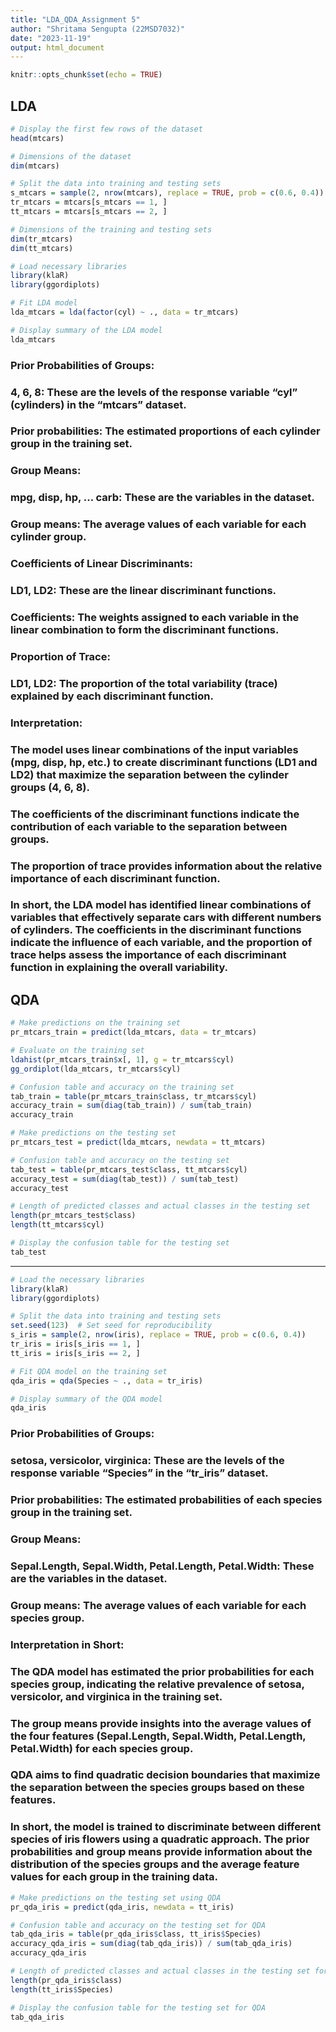 ```yaml
---
title: "LDA_QDA_Assignment 5"
author: "Shritama Sengupta (22MSD7032)"
date: "2023-11-19"
output: html_document
---
```


```r
knitr::opts_chunk$set(echo = TRUE)
```

## LDA

```r
# Display the first few rows of the dataset
head(mtcars)

# Dimensions of the dataset
dim(mtcars)
```

```r
# Split the data into training and testing sets
s_mtcars = sample(2, nrow(mtcars), replace = TRUE, prob = c(0.6, 0.4))
tr_mtcars = mtcars[s_mtcars == 1, ]
tt_mtcars = mtcars[s_mtcars == 2, ]
```

```r
# Dimensions of the training and testing sets
dim(tr_mtcars)
dim(tt_mtcars)
```

```r
# Load necessary libraries
library(klaR)
library(ggordiplots)
```

```r
# Fit LDA model
lda_mtcars = lda(factor(cyl) ~ ., data = tr_mtcars)
```

```r
# Display summary of the LDA model
lda_mtcars
```

### Prior Probabilities of Groups:
### 4, 6, 8: These are the levels of the response variable "cyl" (cylinders) in the "mtcars" dataset.
### Prior probabilities: The estimated proportions of each cylinder group in the training set.
### Group Means:
### mpg, disp, hp, ... carb: These are the variables in the dataset.
### Group means: The average values of each variable for each cylinder group.
### Coefficients of Linear Discriminants:
### LD1, LD2: These are the linear discriminant functions.
### Coefficients: The weights assigned to each variable in the linear combination to form the discriminant functions.
### Proportion of Trace:
### LD1, LD2: The proportion of the total variability (trace) explained by each discriminant function.
### Interpretation:
### The model uses linear combinations of the input variables (mpg, disp, hp, etc.) to create discriminant functions (LD1 and LD2) that maximize the separation between the cylinder groups (4, 6, 8).
### The coefficients of the discriminant functions indicate the contribution of each variable to the separation between groups.
### The proportion of trace provides information about the relative importance of each discriminant function.
### In short, the LDA model has identified linear combinations of variables that effectively separate cars with different numbers of cylinders. The coefficients in the discriminant functions indicate the influence of each variable, and the proportion of trace helps assess the importance of each discriminant function in explaining the overall variability.


## QDA

```r
# Make predictions on the training set
pr_mtcars_train = predict(lda_mtcars, data = tr_mtcars)
```

```r
# Evaluate on the training set
ldahist(pr_mtcars_train$x[, 1], g = tr_mtcars$cyl)
gg_ordiplot(lda_mtcars, tr_mtcars$cyl)
```

```r
# Confusion table and accuracy on the training set
tab_train = table(pr_mtcars_train$class, tr_mtcars$cyl)
accuracy_train = sum(diag(tab_train)) / sum(tab_train)
accuracy_train
```

```r
# Make predictions on the testing set
pr_mtcars_test = predict(lda_mtcars, newdata = tt_mtcars)
```

```r
# Confusion table and accuracy on the testing set
tab_test = table(pr_mtcars_test$class, tt_mtcars$cyl)
accuracy_test = sum(diag(tab_test)) / sum(tab_test)
accuracy_test
```

```r
# Length of predicted classes and actual classes in the testing set
length(pr_mtcars_test$class)
length(tt_mtcars$cyl)
```

```r
# Display the confusion table for the testing set
tab_test
```

-----------------------------------------------------------------------------------------------------------

```r
# Load the necessary libraries
library(klaR)
library(ggordiplots)

# Split the data into training and testing sets
set.seed(123)  # Set seed for reproducibility
s_iris = sample(2, nrow(iris), replace = TRUE, prob = c(0.6, 0.4))
tr_iris = iris[s_iris == 1, ]
tt_iris = iris[s_iris == 2, ]

# Fit QDA model on the training set
qda_iris = qda(Species ~ ., data = tr_iris)

# Display summary of the QDA model
qda_iris

```

### Prior Probabilities of Groups:
### setosa, versicolor, virginica: These are the levels of the response variable "Species" in the "tr_iris" dataset.
### Prior probabilities: The estimated probabilities of each species group in the training set.
### Group Means:
### Sepal.Length, Sepal.Width, Petal.Length, Petal.Width: These are the variables in the dataset.
### Group means: The average values of each variable for each species group.
### Interpretation in Short:
### The QDA model has estimated the prior probabilities for each species group, indicating the relative prevalence of setosa, versicolor, and virginica in the training set.
### The group means provide insights into the average values of the four features (Sepal.Length, Sepal.Width, Petal.Length, Petal.Width) for each species group.
### QDA aims to find quadratic decision boundaries that maximize the separation between the species groups based on these features.
### In short, the model is trained to discriminate between different species of iris flowers using a quadratic approach. The prior probabilities and group means provide information about the distribution of the species groups and the average feature values for each group in the training data.

```r
# Make predictions on the testing set using QDA
pr_qda_iris = predict(qda_iris, newdata = tt_iris)

# Confusion table and accuracy on the testing set for QDA
tab_qda_iris = table(pr_qda_iris$class, tt_iris$Species)
accuracy_qda_iris = sum(diag(tab_qda_iris)) / sum(tab_qda_iris)
accuracy_qda_iris

# Length of predicted classes and actual classes in the testing set for QDA
length(pr_qda_iris$class)
length(tt_iris$Species)

# Display the confusion table for the testing set for QDA
tab_qda_iris

```


